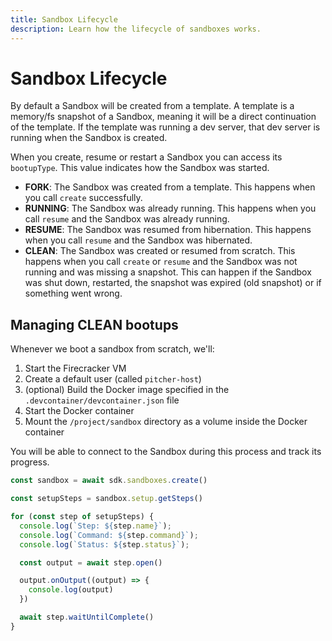 ```yaml
---
title: Sandbox Lifecycle
description: Learn how the lifecycle of sandboxes works.
---
```



# Sandbox Lifecycle

By default a Sandbox will be created from a template. A template is a memory/fs snapshot of a Sandbox, meaning it will be a direct continuation of the template. If the template was running a dev server, that dev server is running when the Sandbox is created.

When you create, resume or restart a Sandbox you can access its `bootupType`. This value indicates how the Sandbox was started.

- **FORK**: The Sandbox was created from a template. This happens when you call `create` successfully.
- **RUNNING**: The Sandbox was already running. This happens when you call `resume` and the Sandbox was already running.
- **RESUME**: The Sandbox was resumed from hibernation. This happens when you call `resume` and the Sandbox was hibernated.
- **CLEAN**: The Sandbox was created or resumed from scratch. This happens when you call `create` or `resume` and the Sandbox was not running and was missing a snapshot. This can happen if the Sandbox was shut down, restarted, the snapshot was expired (old snapshot) or if something went wrong.

## Managing CLEAN bootups

Whenever we boot a sandbox from scratch, we'll:

1. Start the Firecracker VM
2. Create a default user (called `pitcher-host`)
3. (optional) Build the Docker image specified in the `.devcontainer/devcontainer.json` file
4. Start the Docker container
5. Mount the `/project/sandbox` directory as a volume inside the Docker container

You will be able to connect to the Sandbox during this process and track its progress.

```ts
const sandbox = await sdk.sandboxes.create()

const setupSteps = sandbox.setup.getSteps()

for (const step of setupSteps) {
  console.log(`Step: ${step.name}`);
  console.log(`Command: ${step.command}`);
  console.log(`Status: ${step.status}`);

  const output = await step.open()

  output.onOutput((output) => {
    console.log(output)
  })

  await step.waitUntilComplete()
}
```
